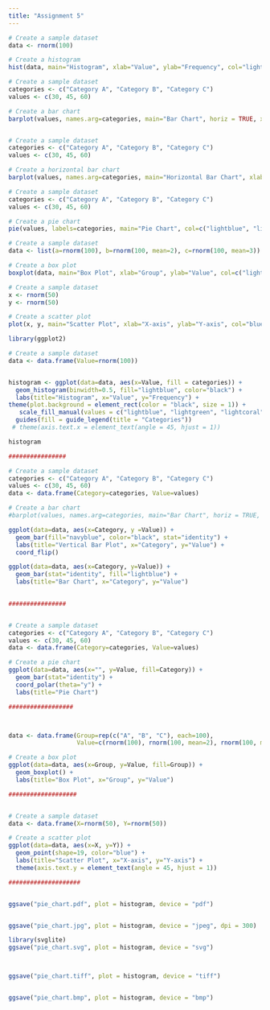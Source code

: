 ---
title: "Assignment 5"
---

```{r}
# Create a sample dataset
data <- rnorm(100)

# Create a histogram
hist(data, main="Histogram", xlab="Value", ylab="Frequency", col="lightblue", border="black")

```

```{r}
# Create a sample dataset
categories <- c("Category A", "Category B", "Category C")
values <- c(30, 45, 60)

# Create a bar chart
barplot(values, names.arg=categories, main="Bar Chart", horiz = TRUE, xlab="Category", ylab="Value", col="lightblue")

```

```{r}

```

```{r}
# Create a sample dataset
categories <- c("Category A", "Category B", "Category C")
values <- c(30, 45, 60)

# Create a horizontal bar chart
barplot(values, names.arg=categories, main="Horizontal Bar Chart", xlab="Value", ylab="Category", col="lightblue")

```

```{r}
# Create a sample dataset
categories <- c("Category A", "Category B", "Category C")
values <- c(30, 45, 60)

# Create a pie chart
pie(values, labels=categories, main="Pie Chart", col=c("lightblue", "lightgreen", "lightcoral"))

```

```{r}
# Create a sample dataset
data <- list(a=rnorm(100), b=rnorm(100, mean=2), c=rnorm(100, mean=3))

# Create a box plot
boxplot(data, main="Box Plot", xlab="Group", ylab="Value", col=c("lightblue", "lightgreen", "lightcoral"))

```

```{r}
# Create a sample dataset
x <- rnorm(50)
y <- rnorm(50)

# Create a scatter plot
plot(x, y, main="Scatter Plot", xlab="X-axis", ylab="Y-axis", col="blue", pch=19)

```

```{r}
library(ggplot2)

# Create a sample dataset
data <- data.frame(Value=rnorm(100))


histogram <- ggplot(data=data, aes(x=Value, fill = categories)) +
  geom_histogram(binwidth=0.5, fill="lightblue", color="black") +
  labs(title="Histogram", x="Value", y="Frequency") +
theme(plot.background = element_rect(color = "black", size = 1)) + 
   scale_fill_manual(values = c("lightblue", "lightgreen", "lightcoral")) +
  guides(fill = guide_legend(title = "Categories"))
 # theme(axis.text.x = element_text(angle = 45, hjust = 1))

histogram

################

# Create a sample dataset
categories <- c("Category A", "Category B", "Category C")
values <- c(30, 45, 60)
data <- data.frame(Category=categories, Value=values)

# Create a bar chart
#barplot(values, names.arg=categories, main="Bar Chart", horiz = TRUE, xlab="Category", ylab="Value", col="lightblue")

ggplot(data=data, aes(x=Category, y =Value)) +
  geom_bar(fill="navyblue", color="black", stat="identity") +
  labs(title="Vertical Bar Plot", x="Category", y="Value") + 
  coord_flip()

ggplot(data=data, aes(x=Category, y=Value)) +
  geom_bar(stat="identity", fill="lightblue") +
  labs(title="Bar Chart", x="Category", y="Value") 
  

################


# Create a sample dataset
categories <- c("Category A", "Category B", "Category C")
values <- c(30, 45, 60)
data <- data.frame(Category=categories, Value=values)

# Create a pie chart
ggplot(data=data, aes(x="", y=Value, fill=Category)) +
  geom_bar(stat="identity") +
  coord_polar(theta="y") +
  labs(title="Pie Chart")

##################



data <- data.frame(Group=rep(c("A", "B", "C"), each=100),
                   Value=c(rnorm(100), rnorm(100, mean=2), rnorm(100, mean=3)))

# Create a box plot
ggplot(data=data, aes(x=Group, y=Value, fill=Group)) +
  geom_boxplot() +
  labs(title="Box Plot", x="Group", y="Value")

###################


# Create a sample dataset
data <- data.frame(X=rnorm(50), Y=rnorm(50))

# Create a scatter plot
ggplot(data=data, aes(x=X, y=Y)) +
  geom_point(shape=19, color="blue") +
  labs(title="Scatter Plot", x="X-axis", y="Y-axis") +
  theme(axis.text.y = element_text(angle = 45, hjust = 1))

####################



```

```{r}
ggsave("pie_chart.pdf", plot = histogram, device = "pdf")


ggsave("pie_chart.jpg", plot = histogram, device = "jpeg", dpi = 300)  

library(svglite)
ggsave("pie_chart.svg", plot = histogram, device = "svg")



ggsave("pie_chart.tiff", plot = histogram, device = "tiff")


ggsave("pie_chart.bmp", plot = histogram, device = "bmp")



```
